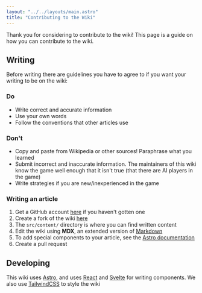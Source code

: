 ```yaml
---
layout: "../../layouts/main.astro"
title: "Contributing to the Wiki"
---
```


Thank you for considering to contribute to the wiki! This page is a guide on how you can contribute to the wiki.

<div class="flex flex-col gap-4 lg:flex-row">
  <CardLink
    title="For Writers"
    description="Guide on how to write articles for the wiki"
    url="#writing"
    image="../../../../vendor/suroi/client/public/img/game/emotes/monocle_face.svg"
  />
  <CardLink
    title="For Developers"
    description="Guide on how to contribute code to the wiki"
    url="#developing"
    image="../../../../vendor/suroi/client/public/img/game/emotes/thinking_face.svg"
  />
</div>

## Writing

Before writing there are guidelines you have to agree to if you want your writing to be on the wiki:

### Do
- Write correct and accurate information
- Use your own words
- Follow the conventions that other articles use

### Don't
- Copy and paste from Wikipedia or other sources! Paraphrase what you learned
- Submit incorrect and inaccurate information. The maintainers of this wiki know the game well enough that it isn't true (that there are AI players in the game)
- Write strategies if you are new/inexperienced in the game

<Notice
  emoteID="questioning_face"
  text="Articles are reviewed before they will be put into the wiki."
/>

### Writing an article
1. Get a GitHub account [here](https://github.com/signup) if you haven't gotten one
2. Create a fork of the wiki [here](https://github.com/HasangerGames/suroi-wiki/fork)
3. The `src/content/` directory is where you can find written content
4. Edit the wiki using **MDX**, an extended version of [Markdown](https://www.markdownguide.org/cheat-sheet/)
5. To add special components to your article, see the [Astro documentation](https://docs.astro.build/en/guides/markdown-content/#using-components-in-mdx)
6. Create a pull request

## Developing

This wiki uses [Astro](https://astro.build), and uses [React](https://react.dev) and [Svelte](https://svelte.dev) for writing components. We also use [TailwindCSS](https://tailwindcss.com) to style the wiki